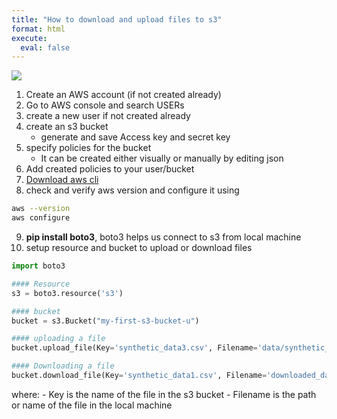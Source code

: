 ```yaml
---
title: "How to download and upload files to s3"
format: html
execute:
  eval: false
---
```


![](s3_logo.png)

1. Create an AWS account (if not created already)
2. Go to AWS console and search USERs
3. create a new user if not created already
4. create an s3 bucket
    - generate and save Access key and secret key
5. specify policies for the bucket
    - It can be created either visually or manually by editing json
6. Add created policies to your user/bucket
7. [Download aws cli](https://docs.aws.amazon.com/cli/latest/userguide/getting-started-install.html)
8. check and verify aws version and configure it using

```.bash
aws --version 
aws configure
```

9. **pip install boto3**, boto3 helps us connect to s3 from local machine
10. setup resource and bucket to upload or download files

```python
import boto3

#### Resource
s3 = boto3.resource('s3')

#### bucket
bucket = s3.Bucket("my-first-s3-bucket-u")

#### uploading a file
bucket.upload_file(Key='synthetic_data3.csv', Filename='data/synthetic_data3.csv')

#### Downloading a file
bucket.download_file(Key='synthetic_data1.csv', Filename='downloaded_data.csv')
```

where:
    - Key is the name of the file in the s3 bucket
    - Filename is the path or name of the file in the local machine